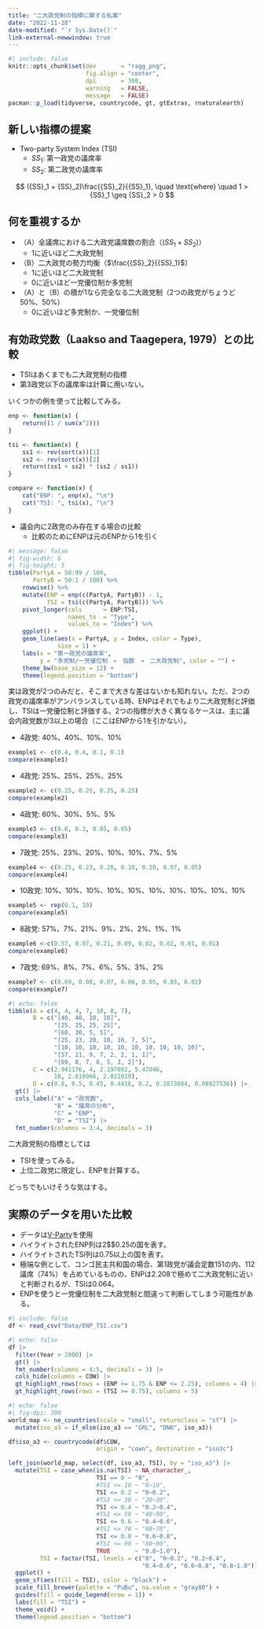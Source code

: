 ```yaml
---
title: "二大政党制の指標に関する私案"
date: "2022-11-28"
date-modified: "`r Sys.Date()`"
link-external-newwindow: true
---
```


```r
#| include: false
knitr::opts_chunk$set(dev       = "ragg_png",
                      fig.align = "center",
                      dpi       = 300,
                      warning   = FALSE,
                      message   = FALSE)
pacman::p_load(tidyverse, countrycode, gt, gtExtras, rnaturalearth)
```

## 新しい指標の提案

* Two-party System Index (TSI)
   * ${SS}_1$: 第一政党の議席率
   * ${SS}_2$: 第二政党の議席率

$$
({SS}_1 + {SS}_2)\frac{{SS}_2}{{SS}_1}, \quad \text{where} \quad 1 > {SS}_1 \geq {SS}_2 > 0
$$

## 何を重視するか

* （A）全議席における二大政党議席数の割合（$({SS}_1 + {SS}_2)$）
   * 1に近いほど二大政党制
* （B）二大政党の勢力均衡（$\frac{{SS}_2}{{SS}_1}$）
   * 1に近いほど二大政党制
   * 0に近いほど一党優位制か多党制
* （A）と（B）の積が1なら完全なる二大政党制（2つの政党がちょうど50%、50%）
   * 0に近いほど多党制か、一党優位制

## 有効政党数（Laakso and Taagepera, 1979）との比較

* TSIはあくまでも二大政党制の指標
* 第3政党以下の議席率は計算に用いない。

いくつかの例を使って比較してみる。

```r
enp <- function(x) {
    return((1 / sum(x^2)))
}

tsi <- function(x) {
    ss1 <- rev(sort(x))[1]
    ss2 <- rev(sort(x))[2]
    return((ss1 + ss2) * (ss2 / ss1))
}

compare <- function(x) {
    cat("ENP: ", enp(x), "\n")
    cat("TSI: ", tsi(x), "\n")
}
```

* 議会内に2政党のみ存在する場合の比較
   * 比較のためにENPは元のENPから1を引く

```r
#| message: false
#| fig-width: 6
#| fig-height: 5
tibble(PartyA = 50:99 / 100,
       PartyB = 50:1 / 100) %>%
    rowwise() %>%
    mutate(ENP = enp(c(PartyA, PartyB)) - 1,
           TSI = tsi(c(PartyA, PartyB))) %>%
    pivot_longer(cols      = ENP:TSI,
                 names_to  = "Type",
                 values_to = "Index") %>%
    ggplot() +
    geom_line(aes(x = PartyA, y = Index, color = Type), 
              size = 1) +
    labs(x = "第一政党の議席率", 
         y = "多党制/一党優位制　←　指数　→　二大政党制", color = "") +
    theme_bw(base_size = 12) +
    theme(legend.position = "bottom")
```

実は政党が2つのみだと、そこまで大きな差はないかも知れない。ただ、2つの政党の議席率がアンバランスしている時、ENPはそれでもより二大政党制と評価し、TSIは一党優位制と評価する。2つの指標が大きく異なるケースは、主に議会内政党数が3以上の場合（ここはENPから1を引かない）。

* 4政党: 40%、40%、10%、10%

```r
example1 <- c(0.4, 0.4, 0.1, 0.1)
compare(example1)
```

* 4政党: 25%、25%、25%、25%

```r
example2 <- c(0.25, 0.25, 0.25, 0.25)
compare(example2)
```

* 4政党: 60%、30%、5%、5%

```r
example3 <- c(0.6, 0.3, 0.05, 0.05)
compare(example3)
```

* 7政党: 25%、23%、20%、10%、10%、7%、5%

```r
example4 <- c(0.25, 0.23, 0.20, 0.10, 0.10, 0.07, 0.05)
compare(example4)
```

* 10政党: 10%、10%、10%、10%、10%、10%、10%、10%、10%、10%

```r
example5 <- rep(0.1, 10)
compare(example5)
```

* 8政党: 57%、7%、21%、9%、2%、2%、1%、1%

```r
example6 <-c(0.57, 0.07, 0.21, 0.09, 0.02, 0.02, 0.01, 0.01)
compare(example6)
```

* 7政党: 69%、8%、7%、6%、5%、3%、2%

```r
example7 <- c(0.69, 0.08, 0.07, 0.06, 0.05, 0.03, 0.02)
compare(example7)
```

```r
#| echo: false
tibble(A = c(4, 4, 4, 7, 10, 8, 7),
       B = c("[40, 40, 10, 10]",
             "[25, 25, 25, 25]",
             "[60, 30, 5, 5]",
             "[25, 23, 20, 10, 10, 7, 5]",
             "[10, 10, 10, 10, 10, 10, 10, 10, 10, 10]",
             "[57, 21, 9, 7, 2, 2, 1, 1]",
             "[69, 8, 7, 6, 5, 3, 2]"),
       C = c(2.941176, 4, 2.197802, 5.47046,
             10, 2.610966, 2.021019),
       D = c(0.8, 0.5, 0.45, 0.4416, 0.2, 0.2873684, 0.08927536)) |> 
  gt() |> 
  cols_label("A" = "政党数", 
             "B" = "議席の分布",
             "C" = "ENP",
             "D" = "TSI") |> 
  fmt_number(columns = 3:4, decimals = 3)
```

二大政党制の指標としては

* TSIを使ってみる。
* 上位二政党に限定し、ENPを計算する。

どっちでもいけそうな気はする。

## 実際のデータを用いた比較

* データは[V-Party](https://www.v-dem.net/data/v-party-dataset/)を使用
* ハイライトされたENP列は2$\pm$0.25の国を表す。
* ハイライトされたTSI列は0.75以上の国を表す。
* 極端な例として、コンゴ民主共和国の場合、第1政党が議会定数151の内、112議席（74%）を占めているものの、ENPは2.208で極めて二大政党制に近いと判断されるが、TSIは0.064。
* ENPを使うと一党優位制を二大政党制と間違って判断してしまう可能性がある。

```r
#| include: false
df <- read_csv("Data/ENP_TSI.csv")
```

```r
#| echo: false
df |> 
  filter(Year > 2000) |> 
  gt() |> 
  fmt_number(columns = 4:5, decimals = 3) |> 
  cols_hide(columns = COW) |> 
  gt_highlight_rows(rows = (ENP >= 1.75 & ENP <= 2.25), columns = 4) |> 
  gt_highlight_rows(rows = (TSI >= 0.75), columns = 5)
```


```r
#| echo: false
#| fig-dpi: 300
world_map <- ne_countries(scale = "small", returnclass = "sf") |> 
  mutate(iso_a3 = if_else(iso_a3 == "GRL", "DNK", iso_a3))

df$iso_a3 <- countrycode(df$COW, 
                         origin = "cown", destination = "iso3c")

left_join(world_map, select(df, iso_a3, TSI), by = "iso_a3") |> 
  mutate(TSI = case_when(is.na(TSI) ~ NA_character_,
                         TSI == 0 ~ "0",
                         #TSI <= 10 ~ "0~10",
                         TSI <= 0.2 ~ "0~0.2",
                         #TSI <= 30 ~ "20~30",
                         TSI <= 0.4 ~ "0.2~0.4",
                         #TSI <= 50 ~ "40~50",
                         TSI <= 0.6 ~ "0.4~0.6",
                         #TSI <= 70 ~ "60~70",
                         TSI <= 0.8 ~ "0.6~0.8",
                         #TSI <= 90 ~ "80~90",
                         TRUE       ~ "0.8~1.0"),
         TSI = factor(TSI, levels = c("0", "0~0.2", "0.2~0.4",
                                      "0.4~0.6", "0.6~0.8", "0.8~1.0"))) |> 
  ggplot() +
  geom_sf(aes(fill = TSI), color = "black") +
  scale_fill_brewer(palette = "PuBu", na.value = "gray80") +
  guides(fill = guide_legend(nrow = 1)) +
  labs(fill = "TSI") +
  theme_void() +
  theme(legend.position = "bottom")
```